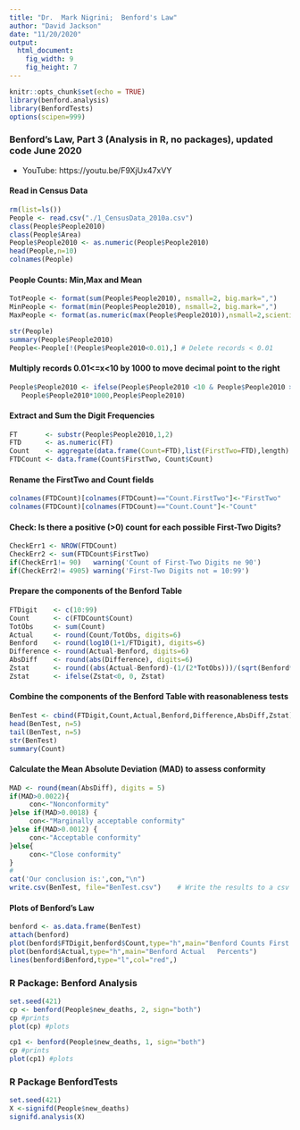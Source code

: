 ```yaml
---
title: "Dr.  Mark Nigrini;  Benford's Law"
author: "David Jackson"
date: "11/20/2020"
output: 
  html_document: 
    fig_width: 9
    fig_height: 7
---
```


```r
knitr::opts_chunk$set(echo = TRUE)
library(benford.analysis)
library(BenfordTests)
options(scipen=999) 
```

### Benford's Law, Part 3 (Analysis in R, no packages), updated code June 2020
* YouTube: https://youtu.be/F9XjUx47xVY

#### Read in Census Data

```r
rm(list=ls())
People <- read.csv("./1_CensusData_2010a.csv")
class(People$People2010)
class(People$Area)
People$People2010 <- as.numeric(People$People2010)
head(People,n=10)
colnames(People)
```

#### People Counts: Min,Max and Mean

```r
TotPeople <- format(sum(People$People2010), nsmall=2, big.mark=",")
MinPeople <- format(min(People$People2010), nsmall=2, big.mark=",")
MaxPeople <- format(as.numeric(max(People$People2010)),nsmall=2,scientific=FALSE,big.mark=",")

str(People)
summary(People$People2010)
People<-People[!(People$People2010<0.01),] # Delete records < 0.01

```

#### Multiply records 0.01<=x<10 by 1000 to move decimal point to the right

```r
People$People2010 <- ifelse(People$People2010 <10 & People$People2010 >=0.01,
   People$People2010*1000,People$People2010)
```

#### Extract and Sum the Digit Frequencies

```r
FT       <- substr(People$People2010,1,2)
FTD      <- as.numeric(FT)
Count    <- aggregate(data.frame(Count=FTD),list(FirstTwo=FTD),length)
FTDCount <- data.frame(Count$FirstTwo, Count$Count)

```

####  Rename the FirstTwo and Count fields

```r
colnames(FTDCount)[colnames(FTDCount)=="Count.FirstTwo"]<-"FirstTwo"
colnames(FTDCount)[colnames(FTDCount)=="Count.Count"]<-"Count"
```

#### Check: Is there a positive (>0) count for each possible First-Two Digits?

```r
CheckErr1 <- NROW(FTDCount)
CheckErr2 <- sum(FTDCount$FirstTwo)
if(CheckErr1!= 90)   warning('Count of First-Two Digits ne 90')
if(CheckErr2!= 4905) warning('First-Two Digits not = 10:99')
```

#### Prepare the components of the Benford Table

```r
FTDigit    <- c(10:99)
Count      <- c(FTDCount$Count)
TotObs     <- sum(Count)
Actual     <- round(Count/TotObs, digits=6)
Benford    <- round(log10(1+1/FTDigit), digits=6)
Difference <- round(Actual-Benford, digits=6)
AbsDiff    <- round(abs(Difference), digits=6)
Zstat      <- round((abs(Actual-Benford)-(1/(2*TotObs)))/(sqrt(Benford*(1-Benford)/TotObs)), digits=6)
Zstat      <- ifelse(Zstat<0, 0, Zstat)
```

#### Combine the components of the Benford Table with reasonableness tests

```r
BenTest <- cbind(FTDigit,Count,Actual,Benford,Difference,AbsDiff,Zstat)
head(BenTest, n=5)
tail(BenTest, n=5)
str(BenTest)
summary(Count)

```

####  Calculate the Mean Absolute Deviation (MAD) to assess conformity

```r
MAD <- round(mean(AbsDiff), digits = 5)
if(MAD>0.0022){
     con<-"Nonconformity"
}else if(MAD>0.0018) {
     con<-"Marginally acceptable conformity"
}else if(MAD>0.0012) {
     con<-"Acceptable conformity"
}else{
     con<-"Close conformity"
}
#
cat('Our conclusion is:',con,"\n")
write.csv(BenTest, file="BenTest.csv")    # Write the results to a csv file
```

#### Plots of Benford's Law

```r
benford <- as.data.frame(BenTest)
attach(benford)
plot(benford$FTDigit,benford$Count,type="h",main="Benford Counts First Two Digits")
plot(benford$Actual,type="h",main="Benford Actual   Percents")
lines(benford$Benford,type="l",col="red",)
```

### R Package: Benford Analysis

```r

set.seed(421)
cp <- benford(People$new_deaths, 2, sign="both") 
cp #prints 
plot(cp) #plots

cp1 <- benford(People$new_deaths, 1, sign="both") 
cp #prints 
plot(cp1) #plots
```

### R Package BenfordTests

```r

set.seed(421)
X <-signifd(People$new_deaths)
signifd.analysis(X)
```



